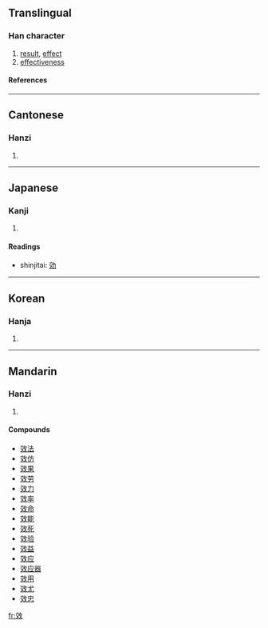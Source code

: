 {{see|効}}

==Translingual==
===Han character===
{{Han char|rn=66|rad=攴|as=06|sn=10|four=0844<sub>0</sub>|canj=卜大人大 (YKOK)}}
# [[result]], [[effect]]
# [[effectiveness]]
====References====
{{Han ref|kx=0470.210|dkj=13186|dj=0820.260|hdz=21457.110|uh=6548|ud=25928|bh=AEC4|bd=44740}}

----
==Cantonese==
===Hanzi===
{{yue-hanzi|jyut=|y=haau6}}
# {{defn|Cantonese}}

----
==Japanese==
===Kanji===
{{ja-kanji|grade=|rs=攴06}}
# {{defn|Japanese}} 
====Readings====
{{ja-readings|on=[[こう]] (kō)|kun=[[きく]] (kiku)}}

* shinjitai: [[効]]

----
==Korean==
===Hanja===
{{ko-hanja|hangeul=효|eumhun=|rv=hyo|mr=hyo|y=hyo}}
# {{defn|Korean}}

----
==Mandarin==
===Hanzi===
{{cmn-hanzi|pin=[[xiào]] ([[xiao4]])|wg=hsiao<sup>4</sup>}}
# {{defn|Mandarin}}

====Compounds====
*[[效法]]
*[[效仿]]
*[[效果]]
*[[效劳]]
*[[效力]]
*[[效率]]
*[[效命]]
*[[效能]]
*[[效死]]
*[[效验]]
*[[效益]]
*[[效应]]
*[[效应器]]
*[[效用]]
*[[效尤]]
*[[效忠]]

[[fr:效]]